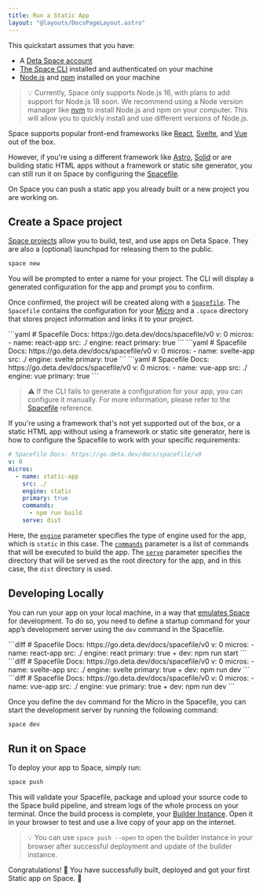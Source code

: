 ```yaml
---
title: Run a Static App
layout: "@layouts/DocsPageLayout.astro"
---
```



This quickstart assumes that you have:

- A [Deta Space account](https://deta.space/signup)
- [The Space CLI](/docs/en/build/fundamentals/space-cli) installed and authenticated on your machine
- [Node.js](https://nodejs.org) and [npm](https://docs.npmjs.com/cli/v9/configuring-npm/install) installed on your machine

> 💡 Currently, Space only supports Node.js 16, with plans to add support for Node.js 18 soon.
We recommend using a Node version manager like [nvm](https://github.com/nvm-sh/nvm) to install Node.js and npm on your computer. This will allow you to quickly install and use different versions of Node.js.

Space supports popular front-end frameworks like [React](https://react.dev/), [Svelte](https://svelte.dev/), and [Vue](https://vuejs.org/) out of the box. 

However, if you're using a different framework like [Astro](https://astro.build/), [Solid](https://www.solidjs.com/) or are building static HTML apps without a framework or static site generator, you can still run it on Space by configuring the [Spacefile](/docs/en/build/fundamentals/the-space-runtime/about#the-spacefile).

On Space you can push a static app you already built or a new project you are working on.

## Create a Space project

[Space projects](/docs/en/build/fundamentals/development/projects) allow you to build, test, and use apps on Deta Space. They are also a (optional) launchpad for releasing them to the public.

```bash
space new
```

You will be prompted to enter a name for your project. The CLI will display a generated configuration for the app and prompt you to confirm. 

Once confirmed, the project will be created along with a [`Spacefile`](/docs/en/build/fundamentals/the-space-runtime/about#the-spacefile). The `Spacefile` contains the configuration for your [Micro](/docs/en/build/fundamentals/the-space-runtime/micros) and a `.space` directory that stores project information and links it to your project.

<EngineTabs>
  <Fragment slot="react">
  ```yaml
  # Spacefile Docs: https://go.deta.dev/docs/spacefile/v0
  v: 0
  micros:
    - name: react-app
      src: ./
      engine: react
      primary: true
  ```
  </Fragment>
  <Fragment slot="svelte">
  ```yaml
  # Spacefile Docs: https://go.deta.dev/docs/spacefile/v0
  v: 0
  micros:
    - name: svelte-app
      src: ./
      engine: svelte
      primary: true
  ```
  </Fragment>
  <Fragment slot="vue">
  ```yaml
  # Spacefile Docs: https://go.deta.dev/docs/spacefile/v0
  v: 0
  micros:
    - name: vue-app
      src: ./
      engine: vue
      primary: true
  ```
  </Fragment>
</EngineTabs>

> ⚠️ If the CLI fails to generate a configuration for your app, you can configure it manually. For more information, please refer to the [Spacefile](/docs/en/build/reference/spacefile) reference.

If you're using a framework that's not yet supported out of the box, or a static HTML app without using a framework or static site generator, here is how to configure the Spacefile to work with your specific requirements:

```yaml
# Spacefile Docs: https://go.deta.dev/docs/spacefile/v0
v: 0
micros:
  - name: static-app
    src: ./
    engine: static
    primary: true
    commands:
      - npm run build
    serve: dist
```

Here, the [`engine`](/docs/en/build/fundamentals/the-space-runtime/about#the-spacefile#engine) parameter specifies the type of engine used for the app, which is `static` in this case. The [`commands`](/docs/en/build/fundamentals/the-space-runtime/about#the-spacefile#commands) parameter is a list of commands that will be executed to build the app. The [`serve`](/docs/en/build/fundamentals/the-space-runtime/about#the-spacefile#serve) parameter specifies the directory that will be served as the root directory for the app, and in this case, the `dist` directory is used.

## Developing Locally

You can run your app on your local machine, in a way that [emulates Space](/docs/en/build/fundamentals/development/local-development) for development. To do so, you need to define a startup command for your  app’s development server using the `dev` command in the Spacefile.

<EngineTabs>
  <Fragment slot="react">
  ```diff
  # Spacefile Docs: https://go.deta.dev/docs/spacefile/v0
  v: 0
  micros:
    - name: react-app
      src: ./
      engine: react
      primary: true
  +   dev: npm run start
  ```
  </Fragment>
  <Fragment slot="svelte">
  ```diff
  # Spacefile Docs: https://go.deta.dev/docs/spacefile/v0
  v: 0
  micros:
    - name: svelte-app
      src: ./
      engine: svelte
      primary: true
  +   dev: npm run dev
  ```
  </Fragment>
  <Fragment slot="vue">
  ```diff
  # Spacefile Docs: https://go.deta.dev/docs/spacefile/v0
  v: 0
  micros:
    - name: vue-app
      src: ./
      engine: vue
      primary: true
  +   dev: npm run dev
  ```
  </Fragment>
</EngineTabs>

Once you define the `dev` command for the Micro in the Spacefile, you can start the development server by running the following command:

```bash
space dev
```

## Run it on Space

To deploy your app to Space, simply run:

```diff
space push
```

This will validate your Spacefile, package and upload your source code to the Space build pipeline, and stream logs of the whole process on your terminal. Once the build process is complete, your [Builder Instance](/docs/en/build/fundamentals/development/local-development). Open it in your browser to test and use a live copy of your app on the internet.

> 💡 You can use `space push --open` to open the builder instance in your browser after successful deployment and update of the builder instance.

Congratulations! 🎉 You have successfully built, deployed and got your first Static app on Space. 🚀